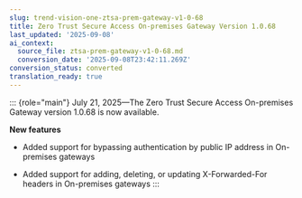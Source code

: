 ```yaml
---
slug: trend-vision-one-ztsa-prem-gateway-v1-0-68
title: Zero Trust Secure Access On-premises Gateway Version 1.0.68
last_updated: '2025-09-08'
ai_context:
  source_file: ztsa-prem-gateway-v1-0-68.md
  conversion_date: '2025-09-08T23:42:11.269Z'
conversion_status: converted
translation_ready: true
---
```


::: {role="main"}
July 21, 2025—The Zero Trust Secure Access On-premises Gateway version 1.0.68 is now available.

**New features**

- Added support for bypassing authentication by public IP address in On-premises gateways

- Added support for adding, deleting, or updating X-Forwarded-For headers in On-premises gateways
:::
